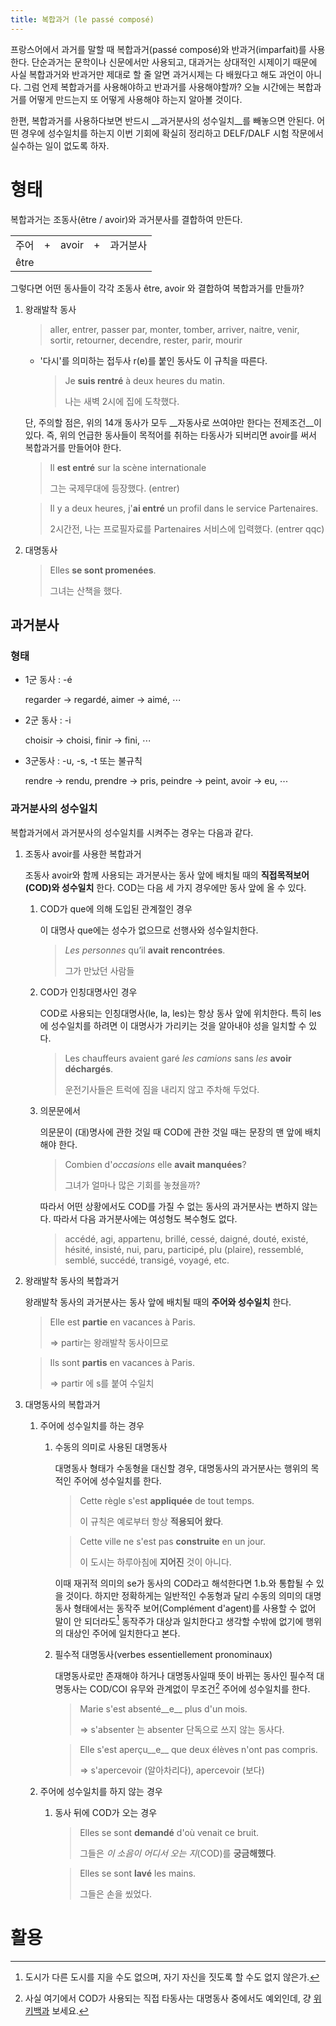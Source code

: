 ```yaml
---
title: 복합과거 (le passé composé)
---
```


프랑스어에서 과거를 말할 때 복합과거(passé composé)와 반과거(imparfait)를 사용한다. 단순과거는 문학이나 신문에서만 사용되고, 대과거는 상대적인 시제이기 때문에 사실 복합과거와 반과거만 제대로 할 줄 알면 과거시제는 다 배웠다고 해도 과언이 아니다. 그럼 언제 복합과거를 사용해야하고 반과거를 사용해야할까? 오늘 시간에는 복합과거를 어떻게 만드는지 또 어떻게 사용해야 하는지 알아볼 것이다.

한편, 복합과거를 사용하다보면 반드시 __과거분사의 성수일치__를 빼놓으면 안된다. 어떤 경우에 성수일치를 하는지 이번 기회에 확실히 정리하고 DELF/DALF 시험 작문에서 실수하는 일이 없도록 하자.

# 형태

복합과거는 조동사(être / avoir)와 과거분사를 결합하여 만든다.

<table style={{ textAlign: 'center' }}>
	<tbody>
		<tr>
			<td rowSpan={2}>주어</td>
			<td rowSpan={2}>+</td>
			<td style={{ textAlign: 'center' }}>avoir</td>
			<td rowSpan={2}>+</td>
			<td rowSpan={2}>과거분사</td>
		</tr>
		<tr>
			<td style={{ textAlign: 'center' }}>être</td>
		</tr>
	</tbody>
</table>

그렇다면 어떤 동사들이 각각 조동사 être, avoir 와 결합하여 복합과거를 만들까?

1. 왕래발착 동사

	> aller, entrer, passer par, monter, tomber, arriver, naitre, venir, sortir, retourner, decendre, rester, parir, mourir


	* '다시'를 의미하는 접두사 r(e)를 붙인 동사도 이 규칙을 따른다.

		> Je __suis rentré__ à deux heures du matin.
		> 
		> 나는 새벽 2시에 집에 도착했다.


	<Theorem title="주의">
	단, 주의할 점은, 위의 14개 동사가 모두 __자동사로 쓰여야만 한다는 전제조건__이 있다. 즉, 위의 언급한 동사들이 목적어를 취하는 타동사가 되버리면 avoir를 써서 복합과거를 만들어야 한다.

	> Il __est entré__ sur la scène internationale
	> 
	> 그는 국제무대에 등장했다. (entrer)

	> Il y a deux heures, j'__ai entré__ un profil dans le service Partenaires.
	> 
	> 2시간전, 나는 프로필자료를 Partenaires 서비스에 입력했다. (entrer qqc)

	</Theorem>


2. 대명동사

	> Elles __se sont promenées__.
	> 
	> 그녀는 산책을 했다.

## 과거분사

### 형태

 * 1군 동사 : -é

	regarder → regardé, aimer → aimé, ⋯

 * 2군 동사 : -i

    choisir → choisi, finir → fini, ⋯

 * 3군동사 : -u, -s, -t 또는 불규칙

    rendre → rendu, prendre → pris, peindre → peint, avoir → eu, ⋯

### 과거분사의 성수일치

복합과거에서 과거분사의 성수일치를 시켜주는 경우는 다음과 같다.

1. 조동사 avoir를 사용한 복합과거

	조동사 avoir와 함께 사용되는 과거분사는 동사 앞에 배치될 때의 __직접목적보어(COD)와 성수일치__ 한다. COD는 다음 세 가지 경우에만 동사 앞에 올 수 있다.

	1. COD가 que에 의해 도입된 관계절인 경우
	
		이 대명사 que에는 성수가 없으므로 선행사와 성수일치한다.

		> _Les personnes_ qu’il __avait rencontrées__.
		> 
		> 그가 만났던 사람들
	
	2. COD가 인칭대명사인 경우

		COD로 사용되는 인칭대명사(le, la, les)는 항상 동사 앞에 위치한다. 특히 les에 성수일치를 하려면 이 대명사가 가리키는 것을 알아내야 성을 일치할 수 있다.

		> Les chauffeurs avaient garé _les camions_ sans _les_ __avoir déchargés__.
		>
		> 운전기사들은 트럭에 짐을 내리지 않고 주차해 두었다.

	3. 의문문에서

		의문문이 (대)명사에 관한 것일 때 COD에 관한 것일 때는 문장의 맨 앞에 배치해야 한다.

		> Combien d'_occasions_ elle __avait manquées__?
		>
		> 그녀가 얼마나 많은 기회를 놓쳤을까?

		<Theorem title="주의">
		따라서 어떤 상황에서도 COD를 가질 수 없는 동사의 과거분사는 변하지 않는다. 따라서 다음 과거분사에는 여성형도 복수형도 없다.

		> accédé, agi, appartenu, brillé, cessé, daigné, douté, existé, hésité, insisté, nui, paru, participé, plu (plaire), ressemblé, semblé, succédé, transigé, voyagé, etc.
		</Theorem>

2. 왕래발착 동사의 복합과거

	왕래발착 동사의 과거분사는 동사 앞에 배치될 때의 __주어와 성수일치__ 한다.

    > Elle est __partie__ en vacances à Paris.
    > 
    > ⇒ partir는 왕래발착 동사이므로

    > Ils sont __partis__ en vacances à Paris.
    > 
    > ⇒ partir 에 s를 붙여 수일치

3. 대명동사의 복합과거

	1. 주어에 성수일치를 하는 경우

		1. 수동의 의미로 사용된 대명동사

			대명동사 형태가 수동형을 대신할 경우, 대명동사의 과거분사는 행위의 목적인 주어에 성수일치를 한다.

			> Cette règle s'est __appliquée__ de tout temps.
			> 
			> 이 규칙은 예로부터 항상 __적용되어 왔다__.

			> Cette ville ne s'est pas __construite__ en un jour.
			> 
			> 이 도시는 하루아침에 __지어진__ 것이 아니다.
		
			이때 재귀적 의미의 se가 동사의 COD라고 해석한다면 1.b.와 통합될 수 있을 것이다. 하지만 정확하게는 일반적인 수동형과 달리 수동의 의미의 대명동사 형태에서는 동작주 보어(Complément d'agent)를 사용할 수 없어 말이 안 되더라도[^1] 동작주가 대상과 일치한다고 생각할 수밖에 없기에 행위의 대상인 주어에 일치한다고 본다. 

		1. 필수적 대명동사(verbes essentiellement pronominaux)

			대명동사로만 존재해야 하거나 대명동사일때 뜻이 바뀌는 동사인 필수적 대명동사는 COD/COI 유무와 관계없이 무조건[^2] 주어에 성수일치를 한다.

			> Marie s'est absenté__e__ plus d'un mois.
			> 
			> ⇒ s'absenter 는 absenter 단독으로 쓰지 않는 동사다.
			
			> Elle s'est aperçu__e__ que deux élèves n'ont pas compris.
			> 
			> ⇒ s'apercevoir (알아차리다), apercevoir (보다)
	
	2. 주어에 성수일치를 하지 않는 경우

		1. 동사 뒤에 COD가 오는 경우

			> Elles se sont __demandé__ d'où venait ce bruit.
			>
			> 그들은 _이 소음이 어디서 오는 지_(COD)를 __궁금해했다__.

			> Elles se sont __lavé__ les mains.
			>
			> 그들은 손을 씼었다.

# 활용

[^1]: 도시가 다른 도시를 지을 수도 없으며, 자기 자신을 짓도록 할 수도 없지 않은가.
[^2]: 사실 여기에서 COD가 사용되는 직접 타동사는 대명동사 중에서도 예외인데, 걍 [위키백과](https://fr.wikipedia.org/wiki/Accord_du_participe_pass%C3%A9_en_fran%C3%A7ais#Quasi-totalit%C3%A9_des_verbes_essentiellement_pronominaux) 보세요.